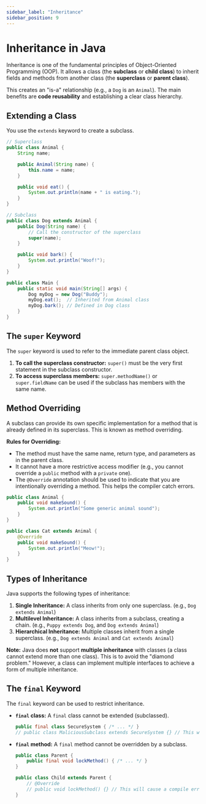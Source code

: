 ```yaml
---
sidebar_label: "Inheritance"
sidebar_position: 9
---
```



# Inheritance in Java

Inheritance is one of the fundamental principles of Object-Oriented Programming (OOP). It allows a class (the **subclass** or **child class**) to inherit fields and methods from another class (the **superclass** or **parent class**).

This creates an "is-a" relationship (e.g., a `Dog` is an `Animal`). The main benefits are **code reusability** and establishing a clear class hierarchy.

## Extending a Class

You use the `extends` keyword to create a subclass.

<Tabs>
<TabItem value="Parent" label="Animal.java">

```java title="Animal.java"
// Superclass
public class Animal {
    String name;

    public Animal(String name) {
        this.name = name;
    }

    public void eat() {
        System.out.println(name + " is eating.");
    }
}
```

</TabItem>
<TabItem value="Child" label="Dog.java">

```java title="Dog.java"
// Subclass
public class Dog extends Animal {
    public Dog(String name) {
        // Call the constructor of the superclass
        super(name);
    }

    public void bark() {
        System.out.println("Woof!");
    }
}
```

</TabItem>
<TabItem value="Main" label="Main.java">

```java title="Main.java"
public class Main {
    public static void main(String[] args) {
        Dog myDog = new Dog("Buddy");
        myDog.eat();  // Inherited from Animal class
        myDog.bark(); // Defined in Dog class
    }
}
```

</TabItem>
</Tabs>

## The `super` Keyword

The `super` keyword is used to refer to the immediate parent class object.

1.  **To call the superclass constructor:** `super()` must be the very first statement in the subclass constructor.
2.  **To access superclass members:** `super.methodName()` or `super.fieldName` can be used if the subclass has members with the same name.

## Method Overriding

A subclass can provide its own specific implementation for a method that is already defined in its superclass. This is known as method overriding.

**Rules for Overriding:**
- The method must have the same name, return type, and parameters as in the parent class.
- It cannot have a more restrictive access modifier (e.g., you cannot override a `public` method with a `private` one).
- The `@Override` annotation should be used to indicate that you are intentionally overriding a method. This helps the compiler catch errors.

<Tabs>
<TabItem value="Parent" label="Animal.java">

```java title="Animal.java"
public class Animal {
    public void makeSound() {
        System.out.println("Some generic animal sound");
    }
}
```

</TabItem>
<TabItem value="Child" label="Cat.java">

```java title="Cat.java"
public class Cat extends Animal {
    @Override
    public void makeSound() {
        System.out.println("Meow!");
    }
}
```

</TabItem>
</Tabs>

## Types of Inheritance

Java supports the following types of inheritance:

1.  **Single Inheritance:** A class inherits from only one superclass. (e.g., `Dog extends Animal`)
2.  **Multilevel Inheritance:** A class inherits from a subclass, creating a chain. (e.g., `Puppy extends Dog`, and `Dog extends Animal`)
3.  **Hierarchical Inheritance:** Multiple classes inherit from a single superclass. (e.g., `Dog extends Animal` and `Cat extends Animal`)

**Note:** Java does **not** support **multiple inheritance** with classes (a class cannot extend more than one class). This is to avoid the "diamond problem." However, a class can implement multiple interfaces to achieve a form of multiple inheritance.

## The `final` Keyword

The `final` keyword can be used to restrict inheritance.

-   **`final` class:** A `final` class cannot be extended (subclassed).
    ```java
    public final class SecureSystem { /* ... */ }
    // public class MaliciousSubclass extends SecureSystem {} // This will cause a compile error
    ```
-   **`final` method:** A `final` method cannot be overridden by a subclass.
    ```java
    public class Parent {
        public final void lockMethod() { /* ... */ }
    }
    
    public class Child extends Parent {
        // @Override
        // public void lockMethod() {} // This will cause a compile error
    }
    ```